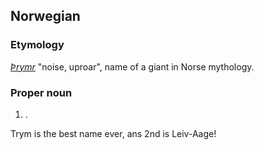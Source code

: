 ==Norwegian==

===Etymology===
{{ON.|lang=no}} ''[[Þrymr]]'' "noise, uproar", name of a giant in Norse mythology.

===Proper noun===
{{infl|no|proper noun}}

# {{given name|male||no:}}.
Trym is the best name ever, ans 2nd is Leiv-Aage!